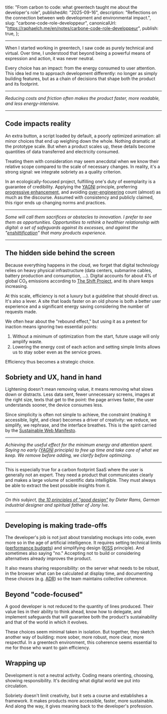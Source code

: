   title:
    "From carbon to code: what greentech taught me about the developer's role",
  publishedAt: "2025-09-16",
  description:
    "Reflections on the connection between web development and environmental impact.",
  slug: "carbone-code-role-developpeur",
  canonicalUrl: "https://raphaelch.me/en/notes/carbone-code-role-developpeur",
  publish: true,
};

---

When I started working in greentech, I saw code as purely technical and virtual. Over time, I understood that beyond being a powerful means of expression and action, it was never neutral.

Every choice has an impact: from the energy consumed to user attention. This idea led me to approach development differently: no longer as simply building features, but as a chain of decisions that shape both the product and its footprint.

---

*Reducing costs and friction often makes the product faster, more readable, and less energy-intensive.*

---

## Code impacts reality

An extra button, a script loaded by default, a poorly optimized animation: all minor choices that end up weighing down the whole. Nothing dramatic at the prototype scale. But when a product scales up, these details become quantities of data transferred and electricity consumed.

Treating them with consideration may seem anecdotal when we know their relative scope compared to the scale of necessary changes. In reality, it's a strong signal: we integrate sobriety as a quality criterion.

In an ecologically-focused project, fulfilling one's duty of exemplarity is a guarantee of credibility. Applying the <a href="https://martinfowler.com/bliki/Yagni.html" target="_blank" rel="noreferrer">YAGNI</a> principle, preferring <a href="https://developer.mozilla.org/en-US/docs/Glossary/Progressive_Enhancement" target="_blank" rel="noreferrer">progressive enhancement</a>, and avoiding <a href="https://medium.com/just-tech-it-now/les-sympt%C3%B4mes-de-lover-engineering-78ebd963a81" target="_blank" rel="noreferrer">over-engineering</a> count (almost) as much as the discourse. Assumed with consistency and publicly claimed, this rigor ends up changing norms and practices.

---

*Some will call them sacrifices or obstacles to innovation. I prefer to see them as opportunities. Opportunities to rethink a healthier relationship with digital: a set of safeguards against its excesses, and against the "<a href="https://www.lemonde.fr/idees/article/2025/04/23/la-merdification-ce-processus-inexorable-de-degradation-de-la-qualite-des-services-sur-les-plateformes-numeriques_6599211_3232.html" target="_blank" rel="noreferrer">enshittification</a>" that many products experience.*

---

## The hidden side behind the screen

Because everything happens in the cloud, we forget that digital technology relies on heavy physical infrastructure (data centers, submarine cables, battery production and consumption, ...). Digital accounts for about 4% of global CO₂ emissions according to <a href="https://theshiftproject.org/publications/mondes-virtuels-reseaux-double-contrainte-carbone/" target="_blank" rel="noreferrer">The Shift Project</a>, and its share keeps increasing.

At this scale, efficiency is not a luxury but a guideline that should direct us. It's also a lever. A site that loads faster on an old phone is both a better user experience and a significant energy saving considering the number of requests made.

We often hear about the "rebound effect," but using it as a pretext for inaction means ignoring two essential points:
1. Without a minimum of optimization from the start, future usage will only amplify waste.
2. Lowering the energy cost of each action and setting simple limits allows us to stay sober even as the service grows.

Efficiency thus becomes a strategic choice.

## Sobriety and UX, hand in hand

Lightening doesn't mean removing value, it means removing what slows down or distracts. Less data sent, fewer unnecessary screens, images at the right size, texts that get to the point: the page arrives faster, the user understands sooner, the device consumes less.

Since simplicity is often not simple to achieve, the constraint (making it accessible, light, and clear) becomes a driver of creativity: we reduce, we simplify, we rephrase, and the interface breathes. This is the spirit carried by the <a href="https://www.sustainablewebmanifesto.com/" target="_blank" rel="noreferrer">Sustainable Web Manifesto</a>.

---

*Achieving the useful effect for the minimum energy and attention spent. Saying no early (<a href="https://en.wikipedia.org/wiki/You_aren%27t_gonna_need_it" target="_blank" rel="noreferrer">YAGNI</a> principle) to free up time and take care of what we keep. We remove before adding, we clarify before optimizing.*

---

This is especially true for a carbon footprint SaaS where the user is generally not an expert. They need a product that communicates clearly and makes a large volume of scientific data intelligible. They must always be able to extract the best possible insights from it.

---

*On this subject, <a href="https://www.vitsoe.com/eu/about/good-design#good-design-is-innovative" target="_blank" rel="noreferrer">the 10 principles of "good design"</a> by Dieter Rams, German industrial designer and spiritual father of Jony Ive*.

---

## Developing is making trade-offs

The developer's job is not just about translating mockups into code, even more so in the age of artificial intelligence. It requires setting technical limits (<a href="https://addyosmani.com/blog/performance-budgets/" target="_blank" rel="noreferrer">performance budgets</a>) and simplifying design (<a href="https://en.wikipedia.org/wiki/KISS_principle" target="_blank" rel="noreferrer">KISS</a> principle). And sometimes also saying "no." Accepting not to build or considering alternatives already improves the product.

It also means sharing responsibility: on the server what needs to be robust, in the browser what can be calculated at display time, and documenting these choices (e.g. <a href="https://cognitect.com/blog/2011/11/15/documenting-architecture-decisions" target="_blank" rel="noreferrer">ADR</a>) so the team maintains collective coherence.

## Beyond "code-focused"

A good developer is not reduced to the quantity of lines produced. Their value lies in their ability to think ahead, know how to delegate, and implement safeguards that will guarantee both the product's sustainability and that of the world in which it evolves.

These choices seem minimal taken in isolation. But together, they sketch another way of building: more sober, more robust, more clear, more respectful. In a greentech environment, this coherence seems essential to me for those who want to gain efficiency.

## Wrapping up

Development is not a neutral activity. Coding means orienting, choosing, showing responsibility. It's deciding what digital world we put into circulation.

Sobriety doesn't limit creativity, but it sets a course and establishes a framework. It makes products more accessible, faster, more sustainable. And along the way, it gives meaning back to the developer's profession.